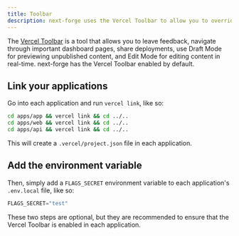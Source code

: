 ```yaml
---
title: Toolbar
description: next-forge uses the Vercel Toolbar to allow you to override feature flags in development.
---
```


The [Vercel Toolbar](https://vercel.com/docs/workflow-collaboration/vercel-toolbar) is a tool that allows you to leave feedback, navigate through important dashboard pages, share deployments, use Draft Mode for previewing unpublished content, and Edit Mode for editing content in real-time. next-forge has the Vercel Toolbar enabled by default.

## Link your applications

Go into each application and run `vercel link`, like so:

```sh title="Terminal"
cd apps/app && vercel link && cd ../..
cd apps/web && vercel link && cd ../..
cd apps/api && vercel link && cd ../..
```

This will create a `.vercel/project.json` file in each application.

## Add the environment variable

Then, simply add a `FLAGS_SECRET` environment variable to each application's `.env.local` file, like so:

```js title=".env.local"
FLAGS_SECRET="test"
```

These two steps are optional, but they are recommended to ensure that the Vercel Toolbar is enabled in each application.